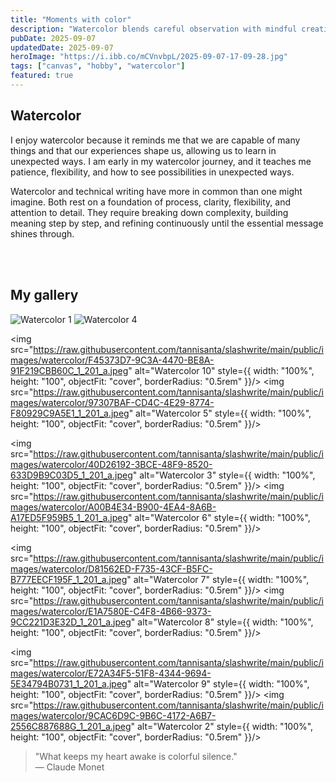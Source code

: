 ```yaml
---
title: "Moments with color"
description: "Watercolor blends careful observation with mindful creativity and skill"
pubDate: 2025-09-07
updatedDate: 2025-09-07
heroImage: "https://i.ibb.co/mCVnvbpL/2025-09-07-17-09-28.jpg"
tags: ["canvas", "hobby", "watercolor"]
featured: true
---
```


## Watercolor

<p>I enjoy watercolor because it reminds me that we are capable of many things and that our experiences shape us, allowing us to learn in unexpected ways. I am early in my watercolor journey, and it teaches me patience, flexibility, and how to see possibilities in unexpected ways.</p>

<p>Watercolor and technical writing have more in common than one might imagine. Both rest on a foundation of process, clarity, flexibility, and attention to detail. They require breaking down complexity, building meaning step by step, and refining continuously until the essential message shines through.</p>

<br></br>

## My gallery

<div style={{ display: "grid", gridTemplateColumns: "repeat(2, 1fr)", gap: "1rem", justifyItems: "start" }}>
  <img src="https://raw.githubusercontent.com/tannisanta/slashwrite/main/public/images/watercolor/4E6E8187-904B-49E5-A88A-64D188CA0236_1_201_a.jpeg" alt="Watercolor 1" style={{ width: "100%", height: "100", objectFit: "cover", borderRadius: "0.5rem" }}/>
  <img src="https://raw.githubusercontent.com/tannisanta/slashwrite/main/public/images/watercolor/379E93E4-25CC-4FC0-9881-4EC59DEAACE4_1_201_a.jpeg" alt="Watercolor 4" style={{ width: "100%", height: "100", objectFit: "cover", borderRadius: "0.5rem" }}/>

  <img src="https://raw.githubusercontent.com/tannisanta/slashwrite/main/public/images/watercolor/F45373D7-9C3A-4470-BE8A-91F219CBB60C_1_201_a.jpeg" alt="Watercolor 10" style={{ width: "100%", height: "100", objectFit: "cover", borderRadius: "0.5rem" }}/>
  <img src="https://raw.githubusercontent.com/tannisanta/slashwrite/main/public/images/watercolor/97307BAF-CD4C-4E29-8774-F80929C9A5E1_1_201_a.jpeg" alt="Watercolor 5" style={{ width: "100%", height: "100", objectFit: "cover", borderRadius: "0.5rem" }}/>

  <img src="https://raw.githubusercontent.com/tannisanta/slashwrite/main/public/images/watercolor/40D26192-3BCE-48F9-8520-633D9B9C03D5_1_201_a.jpeg" alt="Watercolor 3" style={{ width: "100%", height: "100", objectFit: "cover", borderRadius: "0.5rem" }}/>
  <img src="https://raw.githubusercontent.com/tannisanta/slashwrite/main/public/images/watercolor/A00B4E34-B900-4EA4-8A6B-A17ED5F959B5_1_201_a.jpeg" alt="Watercolor 6" style={{ width: "100%", height: "100", objectFit: "cover", borderRadius: "0.5rem" }}/>

  <img src="https://raw.githubusercontent.com/tannisanta/slashwrite/main/public/images/watercolor/D81562ED-F735-43CF-B5FC-B777EECF195F_1_201_a.jpeg" alt="Watercolor 7" style={{ width: "100%", height: "100", objectFit: "cover", borderRadius: "0.5rem" }}/>
  <img src="https://raw.githubusercontent.com/tannisanta/slashwrite/main/public/images/watercolor/E1A7580E-C4F8-4B66-9373-9CC221D3E32D_1_201_a.jpeg" alt="Watercolor 8" style={{ width: "100%", height: "100", objectFit: "cover", borderRadius: "0.5rem" }}/>

  <img src="https://raw.githubusercontent.com/tannisanta/slashwrite/main/public/images/watercolor/E72A34F5-51F8-4344-9694-5E34794B0731_1_201_a.jpeg" alt="Watercolor 9" style={{ width: "100%", height: "100", objectFit: "cover", borderRadius: "0.5rem" }}/>
  <img src="https://raw.githubusercontent.com/tannisanta/slashwrite/main/public/images/watercolor/9CAC6D9C-9B6C-4172-A6B7-2556C887688G_1_201_a.jpeg" alt="Watercolor 2" style={{ width: "100%", height: "100", objectFit: "cover", borderRadius: "0.5rem" }}/>
</div>

<blockquote class="bg-slate-50 dark:bg-slate-800" style={{ borderLeft: 'true', quotes: 'none', paddingLeft: '2', marginLeft: '0', borderRadius: '0.75rem'}}>
  "What keeps my heart awake is colorful silence."<br />
  — Claude Monet
</blockquote>